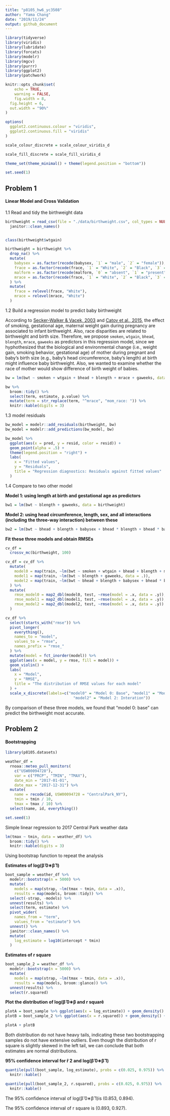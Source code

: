```yaml
---
title: "p8105_hw6_yc3508"
author: "Yama Chang"
date: "2019/11/24"
output: github_document
---
```


```r
library(tidyverse)
library(viridis)
library(lubridate)
library(forcats)
library(modelr)
library(mgcv)
library(purrr)
library(ggplot2)
library(patchwork)

knitr::opts_chunk$set(
	echo = TRUE,
	warning = FALSE,
	fig.width = 8, 
  fig.height = 6,
  out.width = "90%"
)

options(
  ggplot2.continuous.colour = "viridis",
  ggplot2.continuous.fill = "viridis"
)

scale_colour_discrete = scale_colour_viridis_d

scale_fill_discrete = scale_fill_viridis_d

theme_set(theme_minimal() + theme(legend.position = "bottom"))

set.seed(1)
```

## Problem 1

#### Linear Model and Cross Validation

1.1 Read and tidy the birthweight data

```r
birthweight = read_csv(file = "./data/birthweight.csv", col_types = NULL, col_names = TRUE) %>%
  janitor::clean_names() 


class(birthweight$wtgain)
```

```r
birthweight = birthweight %>% 
  drop_na() %>% 
  mutate(
    babysex = as.factor(recode(babysex, `1` = "male", `2` = "female")),
    frace = as.factor(recode(frace, `1` = "White", `2` = "Black", `3` = "Asian", `4` = "Puerto Rican", `8` = "Other", `9` = "Unknown")),
    malform = as.factor(recode(malform, `0` = "absent", `1` = "present")),
    mrace = as.factor(recode(frace, `1` = "White", `2` = "Black", `3` = "Asian", `4` = "Puerto Rican", `8` = "Other"))
  ) %>% 
  mutate(
    frace = relevel(frace, "White"),
    mrace = relevel(mrace, "White")
  )
```

1.2 Build a regression model to predict baby birthweight

According to [Secker-Walker & Vacek, 2003](https://www.ncbi.nlm.nih.gov/pubmed/12507527) and [Catov et al., 2015](https://www.ncbi.nlm.nih.gov/pubmed/26667251), the effect of smoking, gestational age, maternal weight gain during pregnancy are associated to infant birthweight. Also, race disparities are related to birthweight and birth size. Therefore, we propose `smoken`, `wtgain`, `bhead`, `blength`, `mrace`, `gaweeks` as predictors in this regression model, since we hyphothesized that the biological and environmental change (i.e., weight gain, smoking behavior, gestational age) of mother during pregnant and baby's birth size (e.g., baby’s head circumference, baby's length) at birth might influence baby birthweight. Also, we wanted to examine whether the race of mother would show difference of birth weight of babies.

```r
bw = lm(bwt ~ smoken + wtgain + bhead + blength + mrace + gaweeks, data = birthweight)

bw %>% 
  broom::tidy() %>% 
  select(term, estimate, p.value) %>% 
  mutate(term = str_replace(term, "^mrace", "mom_race: ")) %>% 
  knitr::kable(digits = 3)
```

1.3 model residuals

```r
bw_model = modelr::add_residuals(birthweight, bw)
bw_model = modelr::add_predictions(bw_model, bw)

bw_model %>% 
  ggplot(aes(x = pred, y = resid, color = resid)) + 
  geom_point(alpha = .5) + 
  theme(legend.position = "right") +
  labs(
    x = "Fitted values",
    y = "Residuals",
    title = "Regression diagnostics: Residuals against fitted values"
  )
```

1.4 Compare to two other model

__Model 1: using length at birth and gestational age as predictors__
```r
bw1 = lm(bwt ~ blength + gaweeks, data = birthweight)
```

__Model 2: using head circumference, length, sex, and all interactions (including the three-way interaction) between these__
```r
bw2 = lm(bwt ~ bhead + blength + babysex + bhead * blength + bhead * babysex + blength * bhead + bhead * blength * babysex, data = birthweight)
```

__Fit these three models and obtain RMSEs__

```r
cv_df = 
  crossv_mc(birthweight, 100) 

cv_df = cv_df %>% 
  mutate(
    model0 = map(train, ~lm(bwt ~ smoken + wtgain + bhead + blength + mrace + gaweeks, data = .)),
    model1 = map(train, ~lm(bwt ~ blength + gaweeks, data = .)),
    model2 = map(train, ~lm(bwt ~ bhead + blength + babysex + bhead * blength + bhead * babysex + blength * bhead + bhead * blength * babysex, data = .)),
  ) %>% 
  mutate(
    rmse_model0 = map2_dbl(model0, test, ~rmse(model = .x, data = .y)),
    rmse_model1 = map2_dbl(model1, test, ~rmse(model = .x, data = .y)),
    rmse_model2 = map2_dbl(model2, test, ~rmse(model = .x, data = .y))
  )

cv_df %>% 
  select(starts_with("rmse")) %>% 
  pivot_longer(
    everything(),
    names_to = "model",
    values_to = "rmse",
    names_prefix = "rmse_"
  ) %>% 
  mutate(model = fct_inorder(model)) %>% 
  ggplot(aes(x = model, y = rmse, fill = model)) + 
  geom_violin() +
  labs(
    x = "Model",
    y = "RMSE",
    title = "The distribution of RMSE values for each model"
  ) +
  scale_x_discrete(labels=c("model0" = "Model 0: Base", "model1" = "Model 1: Main effect",
                              "model2" = "Model 2: Interation"))
```

By comparison of these three models, we found that "model 0: base" can predict the birthweight most accurate.

## Problem 2

#### Bootstrapping

```r
library(p8105.datasets)

weather_df = 
  rnoaa::meteo_pull_monitors(
    c("USW00094728"),
    var = c("PRCP", "TMIN", "TMAX"), 
    date_min = "2017-01-01",
    date_max = "2017-12-31") %>%
  mutate(
    name = recode(id, USW00094728 = "CentralPark_NY"),
    tmin = tmin / 10,
    tmax = tmax / 10) %>%
  select(name, id, everything())

set.seed(1)
```

Simple linear regression to 2017 Central Park weather data

```r
lm(tmax ~ tmin, data = weather_df) %>% 
  broom::tidy() %>% 
  knitr::kable(digits = 3)
```

Using bootstrap function to repeat the analysis

__Estimates of log(β̂ 0∗β̂ 1)__
```r
boot_sample = weather_df %>% 
  modelr::bootstrap(n = 5000) %>% 
  mutate(
    models = map(strap, ~lm(tmax ~ tmin, data = .x)),
    results = map(models, broom::tidy)) %>% 
  select(-strap, -models) %>% 
  unnest(results) %>% 
  select(term, estimate) %>% 
  pivot_wider(
    names_from = "term",
    values_from = "estimate") %>% 
  unnest() %>% 
  janitor::clean_names() %>% 
  mutate(
    log_estimate = log10(intercept * tmin)
  )
```

__Estimates of r square__

```r
boot_sample_2 = weather_df %>% 
  modelr::bootstrap(n = 5000) %>% 
  mutate(
    models = map(strap, ~lm(tmax ~ tmin, data = .x)),
    results = map(models, broom::glance)) %>% 
  unnest(results) %>% 
  select(r.squared)
```

__Plot the distribution of log(β̂ 0∗β and r squarê __

```r
plotA = boot_sample %>% ggplot(aes(x = log_estimate)) + geom_density() + labs(x = "Estimate: log(β̂ 0∗β̂ 1)", title = "Distribution of Estimates")
plotB = boot_sample_2 %>% ggplot(aes(x = r.squared)) + geom_density() + labs(x = "Estimate: r square")

plotA + plotB
```

Both distribution do not have heavy tails, indicating these two bootstrapping samples do not have extensive outliers. Even though the distribution of r square is slightly skewed in the left tail, we can conclude that both estimates are normal distributions. 

__95% confidence interval for r̂ 2 and log(β̂ 0∗β̂ 1)__

```r
quantile(pull(boot_sample, log_estimate), probs = c(0.025, 0.975)) %>%
  knitr::kable()

quantile(pull(boot_sample_2, r.squared), probs = c(0.025, 0.975)) %>%
  knitr::kable()
```

The 95% confidence interval of log(β̂ 0∗β̂ 1)is (0.853, 0.894).

The 95% confidence interval of r square is (0.893, 0.927).
